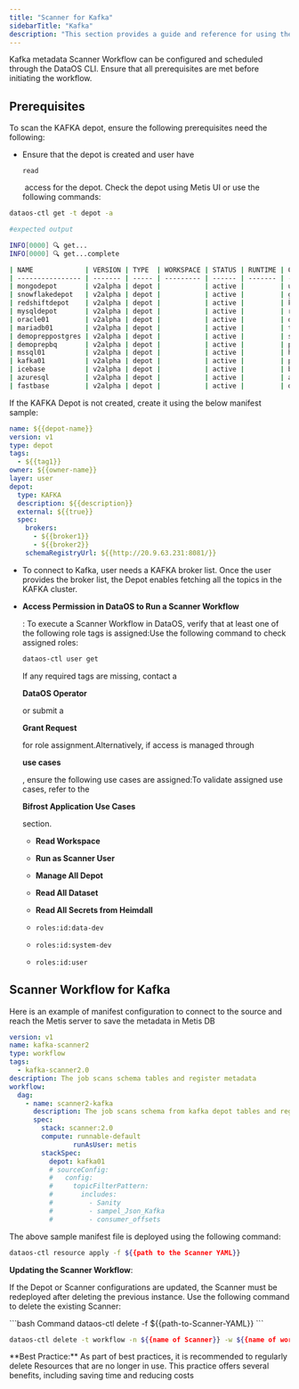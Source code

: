 ```yaml
---
title: "Scanner for Kafka"
sidebarTitle: "Kafka"
description: "This section provides a guide and reference for using the Kafka metadata Scanner Workflow. It includes configuration steps, and required access permissions for execution."
---
```


Kafka metadata Scanner Workflow can be configured and scheduled through the DataOS CLI. Ensure that all prerequisites are met before initiating the workflow.

## **Prerequisites**

To scan the KAFKA depot, ensure the following prerequisites need the following:

* Ensure that the depot is created and user have 

  `read`

   access for the depot. Check the depot using Metis UI or use the following commands:

```bash
dataos-ctl get -t depot -a
```

```bash
#expected output

INFO[0000] 🔍 get...
INFO[0000] 🔍 get...complete

| NAME             | VERSION | TYPE  | WORKSPACE | STATUS | RUNTIME | OWNER      |
| ---------------- | ------- | ----- | --------- | ------ | ------- | ---------- |
| mongodepot       | v2alpha | depot |           | active |         | usertest   |
| snowflakedepot   | v2alpha | depot |           | active |         | gojo       |
| redshiftdepot    | v2alpha | depot |           | active |         | kira       |
| mysqldepot       | v2alpha | depot |           | active |         | ryuk       |
| oracle01         | v2alpha | depot |           | active |         | drdoom     |
| mariadb01        | v2alpha | depot |           | active |         | tonystark  |
| demopreppostgres | v2alpha | depot |           | active |         | slimshaddy |
| demoprepbq       | v2alpha | depot |           | active |         | pengvin    |
| mssql01          | v2alpha | depot |           | active |         | hulk       |
| kafka01          | v2alpha | depot |           | active |         | peeter     |
| icebase          | v2alpha | depot |           | active |         | blackpink  |
| azuresql         | v2alpha | depot |           | active |         | arnold     |
| fastbase         | v2alpha | depot |           | active |         | ddevil     |

```

If the KAFKA Depot is not created, create it using the below manifest sample:

```yaml
name: ${{depot-name}}
version: v1
type: depot
tags:
  - ${{tag1}}
owner: ${{owner-name}}
layer: user
depot:
  type: KAFKA                     
  description: ${{description}}
  external: ${{true}}
  spec:                           
    brokers:
      - ${{broker1}}
      - ${{broker2}}
    schemaRegistryUrl: ${{http://20.9.63.231:8081/}}
```

* To connect to Kafka, user needs a KAFKA broker list. Once the user provides the broker list, the Depot enables fetching all the topics in the KAFKA cluster.

* **Access Permission in DataOS to Run a Scanner Workflow**

  :
  To execute a Scanner Workflow in DataOS, verify that at least one of the following role tags is assigned:Use the following command to check assigned roles:

  ```bash
  dataos-ctl user get
  ```

  If any required tags are missing, contact a 

  **DataOS Operator**

   or submit a 

  **Grant Request**

   for role assignment.Alternatively, if access is managed through 

  **use cases**

  , ensure the following use cases are assigned:To validate assigned use cases, refer to the 

  **Bifrost Application Use Cases**

   section.

  * **Read Workspace**

  * **Run as Scanner User**

  * **Manage All Depot**

  * **Read All Dataset**

  * **Read All Secrets from Heimdall**

  - `roles:id:data-dev`

  - `roles:id:system-dev`

  - `roles:id:user`

## **Scanner Workflow for Kafka**

Here is an example of manifest configuration to connect to the source and reach the Metis server to save the metadata in Metis DB

```yaml
version: v1
name: kafka-scanner2
type: workflow
tags: 
  - kafka-scanner2.0
description: The job scans schema tables and register metadata
workflow: 
  dag: 
    - name: scanner2-kafka
      description: The job scans schema from kafka depot tables and register metadata to metis2
      spec:
        stack: scanner:2.0
        compute: runnable-default
                runAsUser: metis
        stackSpec: 
          depot: kafka01
          # sourceConfig:
          #   config:
          #     topicFilterPattern:
          #       includes:
          #         - Sanity
          #         - sampel_Json_Kafka
          #         - consumer_offsets
```

The above sample manifest file is deployed using the following command:

```bash
dataos-ctl resource apply -f ${{path to the Scanner YAML}}
```

**Updating the Scanner Workflow**:

If the Depot or Scanner configurations are updated, the Scanner must be redeployed after deleting the previous instance. Use the following command to delete the existing Scanner:

<CodeGroup>
  ```bash Command
  dataos-ctl delete -f ${{path-to-Scanner-YAML}}
  ```

  ```bash Alternative Command
  dataos-ctl delete -t workflow -n ${{name of Scanner}} -w ${{name of workspace}}
  ```
</CodeGroup>

<Note>
  **Best Practice:** As part of best practices, it is recommended to regularly delete Resources that are no longer in use. This practice offers several benefits, including saving time and reducing costs
</Note>